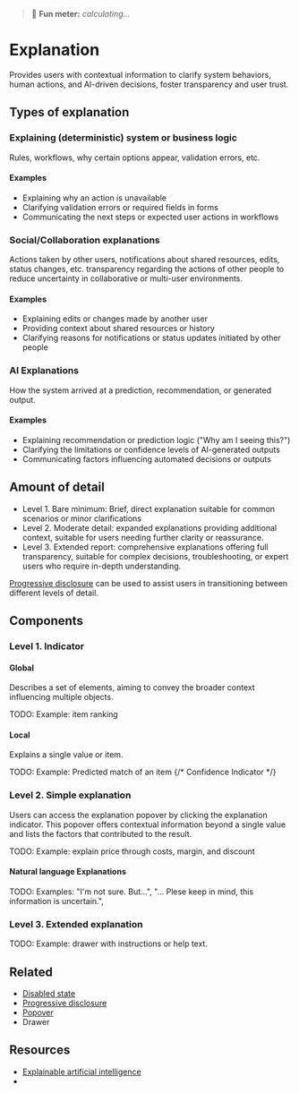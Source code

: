 
<Meta title="Patterns/Explanation*" />

> 💭 **Fun meter:** _calculating..._

# Explanation

Provides users with contextual information to clarify system behaviors, human actions, and AI-driven decisions, foster transparency and user trust.

## Types of explanation

### Explaining (deterministic) system or business logic
Rules, workflows, why certain options appear, validation errors, etc.

#### Examples

- Explaining why an action is unavailable
- Clarifying validation errors or required fields in forms
- Communicating the next steps or expected user actions in workflows

### Social/Collaboration explanations
Actions taken by other users, notifications about shared resources, edits, status changes, etc.
transparency regarding the actions of other people to reduce uncertainty in collaborative or multi-user environments.

#### Examples

- Explaining edits or changes made by another user
- Providing context about shared resources or history
- Clarifying reasons for notifications or status updates initiated by other people

### AI Explanations
How the system arrived at a prediction, recommendation, or generated output.

#### Examples

- Explaining recommendation or prediction logic ("Why am I seeing this?")
- Clarifying the limitations or confidence levels of AI-generated outputs
- Communicating factors influencing automated decisions or outputs

## Amount of detail

- Level 1. Bare minimum: Brief, direct explanation suitable for common scenarios or minor clarifications
- Level 2. Moderate detail: expanded explanations providing additional context, suitable for users needing further clarity or reassurance.
- Level 3. Extended report: comprehensive explanations offering full transparency, suitable for complex decisions, troubleshooting, or expert users who require in-depth understanding.

[Progressive disclosure](./?path=/docs/patterns-progressive-disclosure--docs)
can be used to assist users in transitioning between different levels of detail.

## Components

### Level 1. Indicator

#### Global

Describes a set of elements, aiming to convey the broader context influencing multiple objects.

TODO: Example: item ranking

#### Local

Explains a single value or item.

TODO: Example: Predicted match of an item
{/* Confidence Indicator */}

### Level 2. Simple explanation

Users can access the explanation popover by clicking the explanation indicator. This popover offers contextual information beyond a single value and lists the factors that contributed to the result.

TODO: Example: explain price through costs, margin, and discount

#### Natural language Explanations

TODO: Examples: "I'm not sure. But...", "... Plese keep in mind, this information is uncertain.",

### Level 3. Extended explanation

TODO: Example: drawer with instructions or help text.

## Related

- [Disabled state](./?path=/docs/patterns-disabled-state--docs)
- [Progressive disclosure](./?path=/docs/patterns-progressive-disclosure--docs)
- [Popover](./?path=/docs/primitives-popover--docs)
- Drawer

## Resources

- [Explainable artificial intelligence](https://en.wikipedia.org/wiki/Explainable_artificial_intelligence)
-